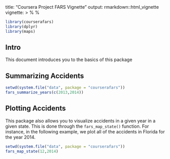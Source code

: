 title: "Coursera Project FARS Vignette"
output: rmarkdown::html_vignette
vignette: >
  %\VignetteIndexEntry{Coursera Project FARS Vignette}
  %\VignetteEngine{knitr::rmarkdown}
  \usepackage[utf8]{inputenc}

```r
library(courserafars)
library(dplyr)
library(maps)
```

## Intro

This document introduces you to the basics of this package

## Summarizing Accidents

```r
setwd(system.file("data", package = "courserafars"))
fars_summarize_years(c(2013,2014))
```

## Plotting Accidents

This package also allows you to visualize accidents in a given year in a given state. This is done through the `fars_map_state()` function. For instance, in the following example, we plot all of the accidents in Florida for the year 2014.

```r
setwd(system.file("data", package = "courserafars"))
fars_map_state(12,2014)
```
